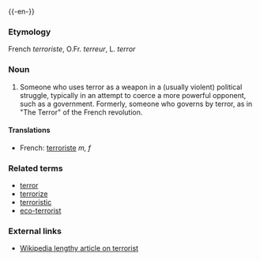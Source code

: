{{wikipedia}}
{{-en-}}
===Etymology===
French ''terroriste'', O.Fr. ''terreur'', L. ''terror''

===Noun===
# Someone who uses terror as a weapon in a (usually violent) political struggle, typically in an attempt to coerce a more powerful opponent, such as a government.  Formerly, someone who governs by terror, as in "The Terror" of the French revolution.

====Translations====
*French: [[terroriste]] ''m, f''

===Related terms===
*[[terror]]
*[[terrorize]]
*[[terroristic]]
*[[eco-terrorist]]

===External links===
*[[w:terrorist|Wikipedia lengthy article on terrorist]]